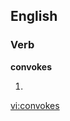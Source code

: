 
==English==

===Verb===
'''convokes'''

# {{third-person singular of|[[convoke]]}}

[[vi:convokes]]